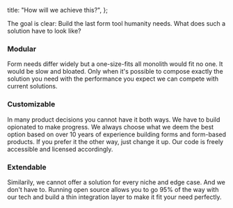 
  title: "How will we achieve this?",
};

The goal is clear: Build the last form tool humanity needs. What does such a solution have to look like?

### Modular

Form needs differ widely but a one-size-fits all monolith would fit no one. It would be slow and bloated. Only when it's possible to compose exactly the solution you need with the performance you expect we can compete with current solutions.

### Customizable

In many product decisions you cannot have it both ways. We have to build opionated to make progress. We always choose what we deem the best option based on over 10 years of experience building forms and form-based products. If you prefer it the other way, just change it up. Our code is freely accessible and licensed accordingly.

### Extendable

Similarily, we cannot offer a solution for every niche and edge case. And we don't have to. Running open source allows you to go 95% of the way with our tech and build a thin integration layer to make it fit your need perfectly.

